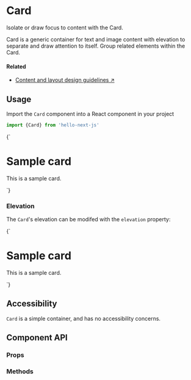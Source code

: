 
# Card

<Grid>
  <Grid.Column className="w-100 w-75-l">
    <p className="f4">Isolate or draw focus to content with the Card.</p>
    <p>Card is a generic container for text and image content with elevation to separate and draw attention to itself. Group related elements within the Card.</p>
  </Grid.Column>
  <Grid.Column className="w-100 w-25-l">
    <TableOfContents
      items={[
        ['Usage', ['Elevation']],
        ['Accessibility'],
        ['Component API', ['Props', 'Methods']]
      ]}
    />
  </Grid.Column>
</Grid>

#### Related

* [Content and layout design guidelines ↗](#)

## Usage

Import the `Card` component into a React component in your project

```typescript
import {Card} from 'hello-next-js'
```

<CodeBlock language="tsx" live scope={{Card}}>
  {`<Card>
  <h1 className="f3 lh-title mb1 mt0">Sample card</h1>
  <p className="mv0">This is a sample card.</p>
</Card>`}
</CodeBlock>


### Elevation

The `Card`'s elevation can be modifed with the `elevation` property:

<CodeBlock language="tsx" live scope={{Card}}>
  {`<Card elevation="2">
  <h1 className="f3 lh-title mb1 mt0">Sample card</h1>
  <p className="mv0">This is a sample card.</p>
</Card>`}
</CodeBlock>

## Accessibility

`Card` is a simple container, and has no accessibility concerns.

## Component API

### Props

<PropsTable component={Card} />

### Methods

<MethodsTable component={Card} />